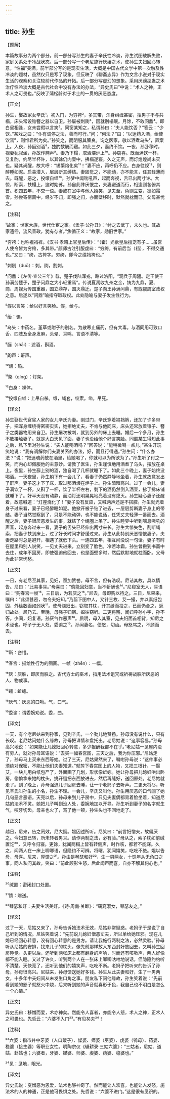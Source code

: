 ```yaml
---
---
---
```

title: 孙生
---




【题解】


本篇故事分为两个部分。前一部分写孙生的妻子辛氏性冷淡，孙生试图破解失败，家庭关系处于冷战状态。后一部分写一个老尼施行厌禳之术，使孙生夫妇回心转意，“性福”美满。前半部分写的是现实生活，大概是中国古代文学中第一次触及性冷淡的题材，虽然仅只是写了现象，但反映了《聊斋志异》作为文言小说对于现实生活的观察和关注较前代作品的开拓。后一部分写虚幻的想象。采用厌禳巫蛊之术治疗性冷淡大概是古代社会中没有办法的办法，“异史氏曰”中说：“术人之神，正术人之可畏也。”反映了蒲松龄对于术士的一贯的厌恶态度。


【正文】

孙生，娶故家女辛氏¹。初入门，为穷袴²，多其带，浑身纠缠甚密，拒男子不与共榻，床头常设锥簪之器以自卫。孙屡被刺剟³，因就别榻眠。月馀，不敢问鼎⁴。即白昼相逢，女未尝假以言笑⁵。同窗某知之，私谓孙曰：“夫人能饮否？”答云：“少饮。”某戏之曰：“仆有调停之法，善而可行。”问：“何法？”曰：“以迷药入酒，绐使饮焉⁶，则惟君所为矣。”孙笑之，而阴服其策良。询之医家，敬以酒煮乌头⁷，置案上。入夜，孙酾别酒⁸，独酌数觥而寝。如此三夕，妻终不饮。一夜，孙卧移时，视妻犹寂坐，孙故作齁声⁹。妻乃下榻，取酒煨炉上¹⁰。孙窃喜。既而满饮一杯，又复酌，约尽半杯许，以其馀仍内壶中，拂榻遂寝。久之无声，而灯煌煌尚未灭也。疑其尚醒，故大呼：“锡檠熔化矣¹¹！”妻不应，再呼仍不应。白身往视¹²，则醉睡如泥。启衾潜入，层层断其缚结。妻固觉之，不能动，亦不能言，任其轻薄而去。既醒，恶之，投缳自缢¹³。孙梦中闻喘吼声，起而奔视，舌已出两寸许。大惊，断索，扶榻上，逾时始苏。孙自此殊厌恨之，夫妻避道而行，相逢则各俯其首。积四五年，不交一语。妻或在室中与他人嬉笑，见夫至，色则立变，凛如霜雪。孙尝寄宿斋中，经岁不归，即强之归，亦面壁移时，默然就枕而已。父母甚忧之。

【注释】


¹故家：世家大族，世代仕宦之家。《孟子·公孙丑》：“纣之去武丁，未久也。其故家遗俗，流风善政，犹有存者。”焦循正义：“故家，勋旧世家。”

²穷袴：也称裩裆裤。《汉书·孝昭上官皇后传》：“（霍）光欲皇后擅宠有子……虽宫人使令皆为穷绔，多其带。”颜师古注引服虔曰：“穷绔，有前后当（裆），不得交通也。”又曰：“绔，古袴字。穷绔，即今之绲裆袴也。”

³刺剟（duō）：刺。剟，割刺。

⁴问鼎：《左传·宣公三年》载，楚子伐陆浑戎，路过洛阳，“观兵于周疆。定王使王孙满劳楚子，楚子问鼎之大小轻重焉”。传说夏禹收九州之金，铸为九鼎，夏、商、周视为传国重器，国立鼎存，国灭鼎迁。楚子向王孙满问鼎，有觊觎周室政权之意。后遂以“问鼎”喻指夺取政权。此处隐喻与妻子发生性行为。

⁵假以言笑：给以好言笑脸。假，给与。

⁶绐：骗。

⁷乌头：中药名。堇草或附子的别名。为散寒止痛药，但有大毒。与酒同用可致口舌、四肢及全身发麻，头晕、耳鸣、言语不清等。

⁸酾（shāi）：滤酒，斟酒。

⁹齁声：鼾声。

¹⁰煨：热。

¹¹檠（qíng）：灯架。

¹²白身：裸体。

¹³投缳自缢：上吊自杀。缳，绳套，绞索。缢，吊死。





【译文】


孙生娶世代官宦人家的女儿辛氏为妻。刚过门，辛氏穿着裩裆裤，还加了许多带子，把浑身缠绕得密密实实，她拒绝丈夫，不肯与他同床，床头还常放着锥子、簪子之类器物用来自卫。孙生屡次被刺，就到另外的床上去睡。婚后一个多月，孙生不敢接触妻子。就是大白天见了面，妻子也没给他个好言笑脸。同窗某生得知此事之后，私下里对孙生说：“夫人能喝酒吗？”回答说：“能稍微喝一点儿。”某生开玩笑地说：“我有调解你们夫妻关系的办法，好，而且行得通。”孙生问：“什么办法？”说：“把迷魂药放在酒里，给她喝了，你就可以为所欲为了。”孙生听了付之一笑，而内心却佩服他的主意妙。请教了医生，孙生谨慎地用酒煮了乌头，摆放在桌上。夜里，孙生斟上别的酒，独自喝了几杯就睡下了。如此三个晚上，妻子始终没喝酒。一天夜里，孙生躺下有一会儿了，看妻子仍然静静地坐着，孙生就故意发出了鼾声。妻子这才下了床，取过那酒煨在炉子上。孙生暗暗高兴。过了一会儿，妻子满饮了一杯，又斟了一杯，饮了半杯左右，剩下的酒仍然倒入酒壶，拂了拂床铺就睡下了。好半天没有动静，而油灯还明晃晃地亮着没有熄灭。孙生疑心妻子还醒着，故意喊道：“灯座烧化了！”妻子没有反应，又喊两声还是不搭腔。孙生就光着身子过来看，妻子已经醉睡如泥。他掀开被子钻了进去，一层层剪断妻子身上的带结。妻子当然觉察到了，只是不能动弹，也不能说话，任凭丈夫轻薄一番而去。酒醒之后，妻子很厌恶发生的事，就结了个绳圈上吊了。孙生睡梦中听到喘息嘶吼的声音，起身奔过来一看，妻子的舌头已经伸出两寸来长。孙生大惊失色，割断绳索，把妻子扶到床上，过了好长时间才舒缓过来。孙生从此特别厌恶憎恨妻子，夫妻走路时总是避开，相遇了就低下头。一连四五年，相互间没说一句话。妻子有时在屋里和别人说笑，一见丈夫进来，立刻变了脸色，冷若冰霜。孙生曾搬到书斋中去住，成年不回房，即使强迫他回去，也是面壁多时，然后默默地就枕而卧。父母为此非常忧愁。


【正文】

一日，有老尼至其家，见妇，亟加赞誉。母不言，但有浩叹。尼诘其故，具以情告。尼曰：“此易事耳。”母喜曰：“倘能回妇意，当不靳酬也¹⁴。”尼窥室无人，耳语曰：“购春宫一帧¹⁵，三日后，为若厌之¹⁶。”尼去，母即购以待之。三日，尼果来，嘱曰：“此须甚密，勿令夫妇知。”乃翦下图中人，又针三枚、艾一撮，并以素纸包固，外绘数画如蚓状¹⁷。使母赚妇出，窃取其枕，开其缝而投之，已而仍合之，返归故处。尼乃去。至晚，母强子归宿。媪往窃听。二更将残，闻妇呼孙小字，孙不答。少间，妇复语，孙厌气作恶声¹⁸。质明，母入其室，见夫妇面首相背，知尼之术诬也。呼子于无人处，委谕之¹⁹。孙闻妻名，便怒，切齿。母怒骂之，不顾而去。

【注释】


¹⁴靳：吝惜。

¹⁵春宫：描绘性行为的图画。一帧（zhēn）：一幅。

¹⁶厌：厌胜，即厌而胜之。古代方士的巫术，指用法术诅咒或祈祷战胜所厌恶的人、物或事。

¹⁷蚓：蚯蚓。

¹⁸厌气：厌恶的口吻。气，口气。

¹⁹委谕：谓委婉劝说。委，曲。





【译文】


一天，有个老尼姑来到孙家，见到辛氏，一个劲儿地赞扬。孙母没有说什么，只有长叹。老尼姑问她什么缘故，孙母把详情和盘托出。老尼姑说：“这事容易。”孙母高兴地说：“如果能让儿媳妇回心转意，多少报酬我都不在乎。”老尼姑一见屋内没有旁人，就对孙母耳语说：“去买一幅春宫图，三天之后，我为你压邪。”尼姑走了，孙母马上买来东西等她。过了三天，尼姑果然来了，嘱咐孙母说：“这件事必须绝对保密，不能让他们夫妻知道。”就剪下春宫图上的人物，又把三根针、一撮艾，一块儿用白纸包严了，外面画了几划，形状像蚯蚓。她让孙母把儿媳妇哄出卧房，偷偷拿来她的枕头，挑开缝把东西放进去，然后再缝好，送回原处。老尼姑就走了。到了晚上，孙母强迫儿子回房去睡，让一个老妈子去听声。二更天将尽，听见辛氏叫孙生的小名，孙生不理。一会儿，辛氏又叫他，孙生用厌恶的口气回了她几句恶言恶语。天亮以后，孙母来到儿子房中，只见夫妻俩都背着脸坐着，知道尼姑的法术不灵。她把儿子叫到没人处，委婉地加以开导。孙生听到妻子的名字就生气，咬牙切齿。母亲也火了，骂了他一顿，孙生头也不回地走了。


【正文】

越日，尼来，告之罔效，尼大疑。媪因述所听。尼笑曰：“前言妇憎夫，故偏厌之。今妇意已转，所未转者男耳。请作两制之法，必有验。”母从之，索子枕如前缄置讫²⁰，又呼令归寝。更馀，犹闻两榻上皆有转侧声，时作咳，都若不能寐。久之，闻两人在一床上唧唧语，但隐约不可辨。将曙，犹闻嬉笑，吃吃不绝。媪以告母，母喜。尼来，厚馈之²¹。孙由是琴瑟和好²²，生一男两女，十馀年从无角口之事。同人私问其故，笑曰：“前此顾影生怒，后此闻声而喜，自亦不解其何心也。”

【注释】


²⁰缄置：密闭封口处置。

²¹馈：赠送。

²²琴瑟和好：夫妻生活美好。《诗·周南·关雎》：“窈窕淑女，琴瑟友之。”





【译文】


过了一天，尼姑又来了，孙母告诉她法术无效，尼姑非常疑惑。老妈子于是说了自己听到的情况。尼姑笑着说：“先前说儿媳妇憎恶丈夫，所以单给她压邪。现在儿媳已经回心转意，没有回心转意的是男方。请让我施行两制之法，必然灵验。”孙母听从尼姑的安排，找来儿子的枕头，像先前那样放入东西封好放回去，又叫孙生回房睡觉。头更以后，还听到两张床上都有翻身的声响，时而还有咳嗽声，两人好像都不能入睡。又过了许久，听到两个人在一张床上唧唧咕咕地说话，但隐隐约约听不清楚。天快亮了，还听到他们的嬉笑声，吃吃不断。老妈子把听来的告诉了孙母，孙母很高兴。尼姑来，孙母馈送她好多钱。孙生从此夫妻和好，生了一男两女，十多年中夫妇间从未发生口角之事。朋友私下问他缘故，孙生笑着说：“先前看到她的影子就怒火中烧，后来听到她的声音就喜形于色，我自己也不明白是怎么一个心情。”


【正文】

异史氏曰：移憎而爱，术亦神矣。然能令人喜者，亦能令人怒，术人之神，正术人之可畏也。先哲云：“六婆不入门²³。”有见矣夫²⁴！

【注释】


²³六婆：指市井中牙婆（人口贩子）、媒婆、师婆（巫婆）、虔婆（鸨母）、药婆、稳婆（接生婆）等职业女性。明陶宗仪《辍耕录·三姑六婆》：“三姑者，尼姑、道姑、卦姑也；六婆者，牙婆、媒婆、师婆、虔婆、药婆、稳婆也。”

²⁴见：见地，眼光。





【译文】


异史氏说：变憎恶为恩爱，法术也够神奇了。然而能让人欢喜，也能让人发怒，施法术的人的神通，正是他可畏惧之处。先哲说：“六婆不进门。”这是很有见识的。